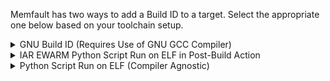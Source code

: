 Memfault has two ways to add a Build ID to a target. Select the appropriate one
below based on your toolchain setup.

<details>
  <summary>GNU Build ID (Requires Use of GNU GCC Compiler)</summary>

1. Add `-Wl,--build-id` to flags passed to linker via GCC
2. Add `#define MEMFAULT_USE_GNU_BUILD_ID 1` to
   `third_party/memfault/memfault_platform_config.h`
3. Add the following snippet to your projects linker script (`.ld` file) where
   "FLASH" below will match the name of the MEMORY section read-only data and
   text is placed in.

```
    .note.gnu.build-id :
    {
        __start_gnu_build_id_start = .;
        KEEP(*(.note.gnu.build-id))
    } > <YOUR_FLASH_SECTION>
```

:::info

Be sure to update `\<YOUR_FLASH_SECTION\>` to match the name of the section
`.text` is placed in!

:::

The `.note.gnu.build-id` output section name is used to locate the build id when
the symbol file is uploaded. The `__start_gnu_build_id_start` identifier is used
at compile time by the SDK for populating the build id.

</details>

<details>
  <summary>IAR EWARM Python Script Run on ELF in Post-Build Action</summary>

1. install python (eg python3.9 from the Microsoft app store)
2. install the `pyelftools` python package by:

   1. open git bash or cmd.exe
   2. `python3.9.exe -m pip install pyelftools==0.27`

3. then add the appropriate post-build action, for example:

   ```bash
   # double check the path to the `fw_build_id.py` script
   python3.9.exe $PROJ_DIR$/third-party/memfault-firmware-sdk/scripts/fw_build_id.py $TARGET_PATH$`
   ```

   [![/img/docs/mcu/iar-post-build-id.png](/img/docs/mcu/iar-post-build-id.png)](/img/docs/mcu/iar-post-build-id.png)

</details>

<details>
  <summary>Python Script Run on ELF (Compiler Agnostic)</summary>

Update your build system to invoke the `scripts/fw_build_id.py` script on your
ELF as part of a post-build step.

For example, using CMake, this can be achieved by adding a custom command to the
target:

```bash
add_custom_command(TARGET ${YOUR_EXECUTABLE_NAME} POST_BUILD
  COMMAND python ${MEMFAULT_SDK_ROOT}/scripts/fw_build_id.py ${YOUR_EXECUTABLE_NAME}
)
```

:::info

The script depends on `pyelftools` so make sure you have run
`pip install pyelftools` or added to your `requirements.txt`

:::

</details>
